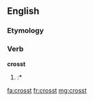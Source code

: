 ==English==

===Etymology===
{{suffix|cross|t|lang=en}}

===Verb===
'''crosst'''

# {{context|archaic|lang=en}} {{en-past of|cross}}
#:* {{quote-book
 |year=2009
 |year_published=
 |edition=
 |editor=
 |author=Noeleen McIlvenna
 |quotee=journal, 1711
 |title=A Very Mutinous People
 |chapter=
 |url=http://books.google.com/books?id=xMJjRq_dJLgC&pg=PA18&lpg=PA18&dq=%22crosst%22&source=bl&ots=FQPuG-QLrg&sig=h1Ef7SmhUVnk3Jert-EioJpadOs&hl=en&redir_esc=y#v=onepage&q=%22crosst%22&f=false
 |genre=
 |publisher=Univ of North Carolina Press
 |isbn=9780807832868
 |page=18
 |passage=In this 6 mile we '''Crosst''' several miring branches in which we were all terribly [[bedaub]]ed … Having almost spent the day in this toilsome [[tho]] short Journey.
}}

[[fa:crosst]]
[[fr:crosst]]
[[mg:crosst]]